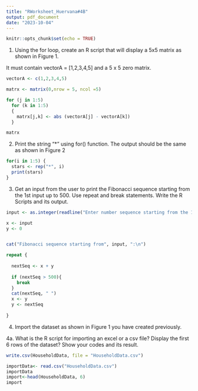 ```yaml
---
title: "RWorksheet_Huervana#4B"
output: pdf_document
date: "2023-10-04"
---
```


```r
knitr::opts_chunk$set(echo = TRUE)
```


1. Using the for loop, create an R script that will display a 5x5 matrix as shown in Figure 1. 

It must contain vectorA = [1,2,3,4,5] and a 5 x 5 zero matrix.

```r


vectorA <- c(1,2,3,4,5)

matrx <- matrix(0,nrow = 5, ncol =5)

for (j in 1:5)
  for (k in 1:5)
  {
    matrx[j,k] <- abs (vectorA[j] - vectorA[k])
  }

matrx


```

2. Print the string "*" using for() function. The output should be the same as shown
in Figure 2

```r

for(i in 1:5) {
  stars <- rep("*", i)
  print(stars)
}

```

3. Get an input from the user to print the Fibonacci sequence starting from the 1st input
up to 500. Use repeat and break statements. Write the R Scripts and its output.

```r

input <- as.integer(readline("Enter number sequence starting from the 1st input up to 500:  "))

x <- input
y <- 0


cat("Fibonacci sequence starting from", input, ":\n")

repeat {
  
  nextSeq <- x + y
  
  if (nextSeq > 500){
    break
  }
  cat(nextSeq, " ")
  x <- y
  y <- nextSeq
  
}

```

4. Import the dataset as shown in Figure 1 you have created previously.

4a. What is the R script for importing an excel or a csv file? Display the first 6 rows of the dataset? 
Show your codes and its result.

```r

write.csv(HouseholdData, file = "HouseholdData.csv")

importData<- read.csv("HouseholdData.csv")
importData
import<-head(HouseholdData, 6)
import

```













